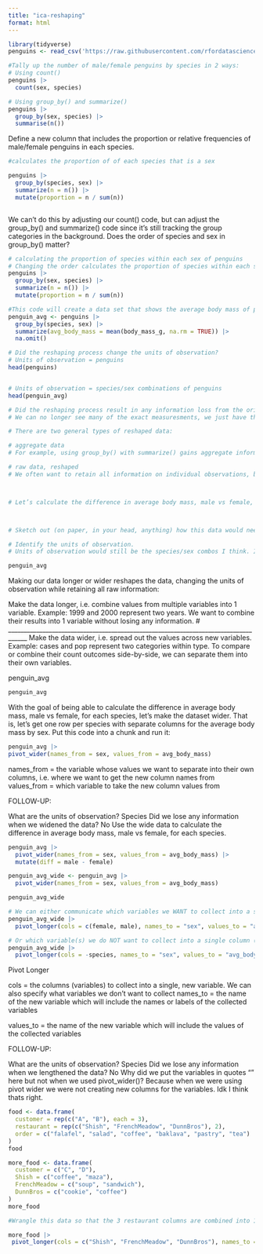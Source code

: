 ```yaml
---
title: "ica-reshaping"
format: html
---
```


```r

library(tidyverse)
penguins <- read_csv('https://raw.githubusercontent.com/rfordatascience/tidytuesday/master/data/2020/2020-07-28/penguins.csv')


```
```r

#Tally up the number of male/female penguins by species in 2 ways:
# Using count()
penguins |> 
  count(sex, species)

# Using group_by() and summarize()
penguins |>
  group_by(sex, species) |>
  summarise(n())


```
Define a new column that includes the proportion or relative frequencies of male/female penguins in each species.

```r
#calculates the proportion of of each species that is a sex

penguins |> 
  group_by(species, sex) |> 
  summarize(n = n()) |> 
  mutate(proportion = n / sum(n))



```


We can’t do this by adjusting our count() code, but can adjust the group_by() and summarize() code since it’s still tracking the group categories in the background.
Does the order of species and sex in group_by() matter?





```r
# calculating the proportion of species within each sex of penguins
# Changing the order calculates the proportion of species within each sex
penguins |> 
  group_by(sex, species) |> 
  summarize(n = n()) |> 
  mutate(proportion = n / sum(n))

```



```r

#This code will create a data set that shows the average body mass of penguins, grouped by sex and species, it will not facor in penguins whos body mass is not shown, or that otherwise have n/a in their data
penguin_avg <- penguins |> 
  group_by(species, sex) |> 
  summarize(avg_body_mass = mean(body_mass_g, na.rm = TRUE)) |> 
  na.omit()


```


```r

# Did the reshaping process change the units of observation?
# Units of observation = penguins
head(penguins)



```
```r

# Units of observation = species/sex combinations of penguins
head(penguin_avg)


```

```r


# Did the reshaping process result in any information loss from the original data?
# We can no longer see many of the exact measuresments, we just have the combos of species and sex across the penguins with even the N/A penguins factored out.


```



```r

# There are two general types of reshaped data:

# aggregate data
# For example, using group_by() with summarize() gains aggregate information about our observations but loses data on individual observations.

# raw data, reshaped
# We often want to retain all information on individual observations, but need to reshape it in order to perform the task at hand.




```


```r


# Let’s calculate the difference in average body mass, male vs female, for each species. Since penguin_avg is small, we could do these calculations by hand. But this doesn’t scale up to bigger datasets.



# Sketch out (on paper, in your head, anything) how this data would need to be reshaped, without losing any information, in order to calculate the differences in average body mass using our wrangling verbs. Make it as specific as possible, with column labels, entries, correct numbers, etc.

# Identify the units of observation.
# Units of observation would still be the species/sex combos I think. I guess to make this data set you would mutate to create a new row that represents male-female or female - male or you could create a new column for the differences between the two

```

```r

penguin_avg


```

Making our data longer or wider reshapes the data, changing the units of observation while retaining all raw information:

Make the data longer, i.e. combine values from multiple variables into 1 variable. Example: 1999 and 2000 represent two years. We want to combine their results into 1 variable without losing any information.
# ____________________________________________________________________________________
Make the data wider, i.e. spread out the values across new variables. Example: cases and pop represent two categories within type. To compare or combine their count outcomes side-by-side, we can separate them into their own variables.

penguin_avg
```r

penguin_avg


```
With the goal of being able to calculate the difference in average body mass, male vs female, for each species, let’s make the dataset wider. That is, let’s get one row per species with separate columns for the average body mass by sex. Put this code into a chunk and run it:

```r

penguin_avg |> 
pivot_wider(names_from = sex, values_from = avg_body_mass)

```
names_from = the variable whose values we want to separate into their own columns, i.e. where we want to get the new column names from
values_from = which variable to take the new column values from


FOLLOW-UP:

What are the units of observation? Species
Did we lose any information when we widened the data? No
Use the wide data to calculate the difference in average body mass, male vs female, for each species. 

```r

penguin_avg |> 
  pivot_wider(names_from = sex, values_from = avg_body_mass) |> 
  mutate(diff = male - female)

```

```r

penguin_avg_wide <- penguin_avg |> 
  pivot_wider(names_from = sex, values_from = avg_body_mass)

penguin_avg_wide


```

```r

# We can either communicate which variables we WANT to collect into a single column (female, male)
penguin_avg_wide |> 
  pivot_longer(cols = c(female, male), names_to = "sex", values_to = "avg_body_mass")


```


```r

# Or which variable(s) we do NOT want to collect into a single column (sex)
penguin_avg_wide |> 
  pivot_longer(cols = -species, names_to = "sex", values_to = "avg_body_mass")


```


Pivot Longer

cols = the columns (variables) to collect into a single, new variable. We can also specify what variables we don’t want to collect
names_to = the name of the new variable which will include the names or labels of the collected variables

values_to = the name of the new variable which will include the values of the collected variables



FOLLOW-UP:

What are the units of observation? Species
Did we lose any information when we lengthened the data? No
Why did we put the variables in quotes “” here but not when we used pivot_wider()?
Because when we were using pivot wider we were not creating new columns for the variables. Idk I think thats right.


```r


food <- data.frame(
  customer = rep(c("A", "B"), each = 3),
  restaurant = rep(c("Shish", "FrenchMeadow", "DunnBros"), 2),
  order = c("falafel", "salad", "coffee", "baklava", "pastry", "tea")
)
food


```

```r

more_food <- data.frame(
  customer = c("C", "D"),
  Shish = c("coffee", "maza"),
  FrenchMeadow = c("soup", "sandwich"),
  DunnBros = c("cookie", "coffee")
)
more_food


```

```r

#Wrangle this data so that the 3 restaurant columns are combined into 1, hence the units of observation are customer / restaurant combinations.

more_food |>
 pivot_longer(cols = c("Shish", "FrenchMeadow", "DunnBros"), names_to = "restauant")
              
```

